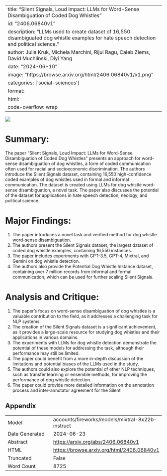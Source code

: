 
---
title: "Silent Signals, Loud Impact: LLMs for Word-Sense Disambiguation of Coded Dog Whistles"
id: "2406.06840v1"
description: "LLMs used to create dataset of 16,550 disambiguated dog whistle examples for hate speech detection and political science."
author: Julia Kruk, Michela Marchini, Rijul Ragu, Caleb Ziems, David Muchlinski, Diyi Yang
date: "2024-06-10"
image: "https://browse.arxiv.org/html/2406.06840v1/x1.png"
categories: ['social-sciences']
format:
  html:
    code-overflow: wrap
---

![](https://browse.arxiv.org/html/2406.06840v1/x1.png)

# Summary:

The paper "Silent Signals, Loud Impact: LLMs for Word-Sense Disambiguation of Coded Dog Whistles" presents an approach for word-sense disambiguation of dog whistles, a form of coded communication often used for racial and socioeconomic discrimination. The authors introduce the Silent Signals dataset, containing 16,550 high-confidence coded examples of dog whistles used in formal and informal communication. The dataset is created using LLMs for dog whistle word-sense disambiguation, a novel task. The paper also discusses the potential of the dataset for applications in hate speech detection, neology, and political science.

# Major Findings:

1. The paper introduces a novel task and verified method for dog whistle word-sense disambiguation.
2. The authors present the Silent Signals dataset, the largest dataset of coded dog whistle examples, containing 16,550 instances.
3. The paper includes experiments with GPT-3.5, GPT-4, Mixtral, and Gemini on dog whistle detection.
4. The authors also provide the Potential Dog Whistle Instance dataset, containing over 7 million records from informal and formal communication, which can be used for further scaling Silent Signals.

# Analysis and Critique:

1. The paper's focus on word-sense disambiguation of dog whistles is a valuable contribution to the field, as it addresses a challenging task for NLP systems.
2. The creation of the Silent Signals dataset is a significant achievement, as it provides a large-scale resource for studying dog whistles and their applications in various domains.
3. The experiments with LLMs for dog whistle detection demonstrate the potential of these models for addressing the task, although their performance may still be limited.
4. The paper could benefit from a more in-depth discussion of the limitations and potential biases of the LLMs used in the study.
5. The authors could also explore the potential of other NLP techniques, such as transfer learning or ensemble methods, for improving the performance of dog whistle detection.
6. The paper could provide more detailed information on the annotation process and inter-annotator agreement for the Silent

## Appendix

|          |          |
|----------|----------|
| Model     | accounts/fireworks/models/mixtral-8x22b-instruct       |
| Date Generated     | 2024-06-23       |
| Abstract | [https://arxiv.org/abs/2406.06840v1](https://arxiv.org/abs/2406.06840v1)        |
| HTML     | [https://browse.arxiv.org/html/2406.06840v1](https://browse.arxiv.org/html/2406.06840v1)       |
| Truncated       | False       |
| Word Count       | 8725       |
